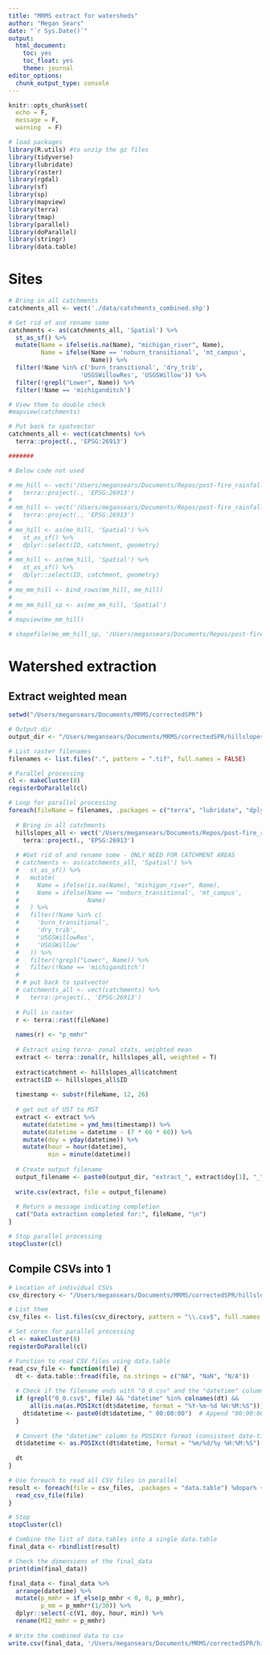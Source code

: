 ```yaml
---
title: "MRMS extract for watersheds"
author: "Megan Sears"
date: "`r Sys.Date()`"
output:
  html_document:
    toc: yes
    toc_float: yes
    theme: journal
editor_options:
  chunk_output_type: console
---
```


```r

knitr::opts_chunk$set(
  echo = F,
  message = F, 
  warning  = F)

# load packages
library(R.utils) #to unzip the gz files
library(tidyverse)
library(lubridate)
library(raster)
library(rgdal)
library(sf)
library(sp)
library(mapview)
library(terra)
library(tmap)
library(parallel)
library(doParallel)
library(stringr)
library(data.table)

```

# Sites

```r
# Bring in all catchments
catchments_all <- vect('./data/catchments_combined.shp')

# Get rid of and rename some
catchments <- as(catchments_all, 'Spatial') %>%
  st_as_sf() %>%
  mutate(Name = ifelse(is.na(Name), "michigan_river", Name),
         Name = ifelse(Name == 'noburn_transitional', 'mt_campus',
                       Name)) %>%
  filter(!Name %in% c('burn_transitional', 'dry_trib',
                    'USGSWillowRes', 'USGSWillow')) %>%
  filter(!grepl("Lower", Name)) %>%
  filter(!Name == 'michiganditch')

# View them to double check
#mapview(catchments)

# Put back to spatvector
catchments_all <- vect(catchments) %>%
  terra::project(., 'EPSG:26913')

#######

# Below code not used

# me_hill <- vect('/Users/megansears/Documents/Repos/post-fire_rainfall/data/hillslopes_new/ME_hillslopes.shp') %>% # UPDATE BASED ON SITE
#   terra::project(., 'EPSG:26913')
# 
# mm_hill <- vect('/Users/megansears/Documents/Repos/post-fire_rainfall/data/hillslopes_new/MM_hillslopes.shp') %>% # UPDATE BASED ON SITE
#   terra::project(., 'EPSG:26913')
# 
# me_hill <- as(me_hill, 'Spatial') %>%
#   st_as_sf() %>%
#   dplyr::select(ID, catchment, geometry)
# 
# mm_hill <- as(mm_hill, 'Spatial') %>%
#   st_as_sf() %>%
#   dplyr::select(ID, catchment, geometry)
# 
# me_mm_hill <- bind_rows(mm_hill, me_hill)
# 
# me_mm_hill_sp <- as(me_mm_hill, 'Spatial')
# 
# mapview(me_mm_hill)

# shapefile(me_mm_hill_sp, '/Users/megansears/Documents/Repos/post-fire_rainfall/data/hillslopes_new/me_mm_hills_updated.shp')

```

# Watershed extraction

## Extract weighted mean

```r

setwd("/Users/megansears/Documents/MRMS/correctedSPR")

# Output dir
output_dir <- "/Users/megansears/Documents/MRMS/correctedSPR/hillslopes_me_mm/"

# List raster filenames
filenames <- list.files(".", pattern = ".tif", full.names = FALSE)

# Parallel processing
cl <- makeCluster(8)
registerDoParallel(cl)

# Loop for parallel processing
foreach(fileName = filenames, .packages = c("terra", "lubridate", "dplyr", 'sf')) %dopar% {
  
  # Bring in all catchments
  hillslopes_all <- vect('/Users/megansears/Documents/Repos/post-fire_rainfall/data/hillslopes_new/me_mm_hills_updated.shp') %>% # UPDATE BASED ON SITE
    terra::project(., 'EPSG:26913')
  
  # #Get rid of and rename some - ONLY NEED FOR CATCHMENT AREAS
  # catchments <- as(catchments_all, 'Spatial') %>%
  #   st_as_sf() %>%
  #   mutate(
  #     Name = ifelse(is.na(Name), "michigan_river", Name),
  #     Name = ifelse(Name == 'noburn_transitional', 'mt_campus',
  #                   Name)
  #   ) %>%
  #   filter(!Name %in% c(
  #     'burn_transitional',
  #     'dry_trib',
  #     'USGSWillowRes',
  #     'USGSWillow'
  #   )) %>%
  #   filter(!grepl("Lower", Name)) %>%
  #   filter(!Name == 'michiganditch')
  # 
  # # put back to spatvector
  # catchments_all <- vect(catchments) %>%
  #   terra::project(., 'EPSG:26913')
  
  # Pull in raster
  r <- terra::rast(fileName)
  
  names(r) <- "p_mmhr"
  
  # Extract using terra- zonal stats, weighted mean
  extract <- terra::zonal(r, hillslopes_all, weighted = T)
  
  extract$catchment <- hillslopes_all$catchment
  extract$ID <- hillslopes_all$ID
  
  timestamp <- substr(fileName, 12, 26)
  
  # get out of UST to MST
  extract <- extract %>%
    mutate(datetime = ymd_hms(timestamp)) %>%
    mutate(datetime = datetime - (7 * 60 * 60)) %>%
    mutate(doy = yday(datetime)) %>%
    mutate(hour = hour(datetime),
           min = minute(datetime))
  
  # Create output filename
  output_filename <- paste0(output_dir, "extract_", extract$doy[1], "_", extract$hour[1], "_", extract$min[1], ".csv")
  
  write.csv(extract, file = output_filename)
  
  # Return a message indicating completion
  cat("Data extraction completed for:", fileName, "\n")
}

# Stop parallel processing
stopCluster(cl)

```

## Compile CSVs into 1

```r

# Location of individual CSVs
csv_directory <- "/Users/megansears/Documents/MRMS/correctedSPR/hillslopes_me_mm"

# List them
csv_files <- list.files(csv_directory, pattern = "\\.csv$", full.names = TRUE)

# Set cores for parallel processing
cl <- makeCluster(8)
registerDoParallel(cl)

# Function to read CSV files using data.table
read_csv_file <- function(file) {
  dt <- data.table::fread(file, na.strings = c("NA", "NaN", "N/A"))
  
  # Check if the filename ends with "0_0.csv" and the "datetime" column contains only dates
  if (grepl("0_0.csv$", file) && "datetime" %in% colnames(dt) &&
      all(is.na(as.POSIXct(dt$datetime, format = "%Y-%m-%d %H:%M:%S")))) {
    dt$datetime <- paste0(dt$datetime, " 00:00:00")  # Append "00:00:00" to the datetime
  }
  
  # Convert the "datetime" column to POSIXct format (consistent date-time format)
  dt$datetime <- as.POSIXct(dt$datetime, format = "%m/%d/%y %H:%M:%S")
  
  dt
}

# Use foreach to read all CSV files in parallel
result <- foreach(file = csv_files, .packages = "data.table") %dopar% {
  read_csv_file(file)
}

# Stop
stopCluster(cl)

# Combine the list of data.tables into a single data.table
final_data <- rbindlist(result)

# Check the dimensions of the final_data
print(dim(final_data))

final_data <- final_data %>%
  arrange(datetime) %>%
  mutate(p_mmhr = if_else(p_mmhr < 0, 0, p_mmhr),
         p_mm = p_mmhr*(1/30)) %>%
  dplyr::select(-c(V1, doy, hour, min)) %>%
  rename(MI2_mmhr = p_mmhr)
           
# Write the combined data to csv
write.csv(final_data, '/Users/megansears/Documents/MRMS/correctedSPR/hillslopes_me_mm/me_mm_hillslopes_mrms.csv')

```
